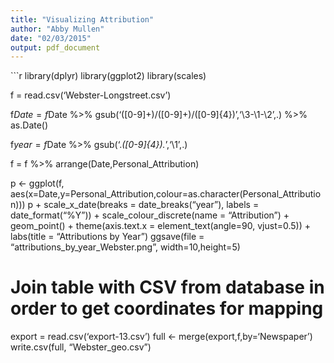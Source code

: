 ```yaml
---
title: "Visualizing Attribution"
author: "Abby Mullen"
date: "02/03/2015"
output: pdf_document
---
```

```r
library(dplyr)
library(ggplot2)
library(scales)

f = read.csv('Webster-Longstreet.csv')

f$Date = f$Date %>%
  gsub('([0-9]+)/([0-9]+)/([0-9]{4})','\\3-\\1-\\2',.) %>%
  as.Date()

f$year = f$Date %>%
  gsub('.*([0-9]{4}).*','\\1',.)

f = f %>%
  arrange(Date,Personal_Attribution)

p <- ggplot(f, aes(x=Date,y=Personal_Attribution,colour=as.character(Personal_Attribution)))
p + scale_x_date(breaks = date_breaks("year"), labels = date_format("%Y")) +
  scale_colour_discrete(name  = "Attribution") +
  geom_point() +
  theme(axis.text.x  = element_text(angle=90, vjust=0.5)) +
  labs(title = "Attributions by Year")
ggsave(file = "attributions_by_year_Webster.png", width=10,height=5)

# Join table with CSV from database in order to get coordinates for mapping
export = read.csv('export-13.csv')
full <- merge(export,f,by='Newspaper')
write.csv(full, "Webster_geo.csv")

